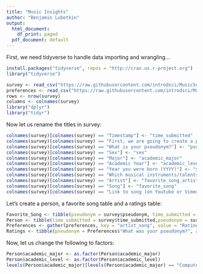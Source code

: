 ```yaml
---
title: "Music Insights"
author: "Benjamin Lubetkin"
output:
  html_document:
    df_print: paged
  pdf_document: default
---
```


First, we need tidyverse to handle data importing and wrangling...

```r
install.packages("tidyverse", repos = "http://cran.us.r-project.org")
library("tidyverse")

survey <- read_csv("https://raw.githubusercontent.com/introdsci/MusicSurvey/master/music-survey.csv")
preferences <- read_csv("https://raw.githubusercontent.com/introdsci/MusicSurvey/master/preferences-survey.csv")
rows <- nrow(survey)
columns <- colnames(survey)
library("dplyr")
library("tidyr")
```
Now let us rename the titles in survey:
```r
colnames(survey)[colnames(survey) == "Timestamp"] <- "time_submitted"
colnames(survey)[colnames(survey) == "First, we are going to create a pseudonym for you to keep this survey anonymous (more or less). Which pseudonym generator would you prefer?"] <- "pseudonym_generator"
colnames(survey)[colnames(survey) == "What is your pseudonym?"] <- "pseudonym"
colnames(survey)[colnames(survey) == "Sex"] <- "sex"
colnames(survey)[colnames(survey) == "Major"] <- "academic_major"
colnames(survey)[colnames(survey) == "Academic Year"] <- "academic_level"
colnames(survey)[colnames(survey) == "Year you were born (YYYY)"] <- "year_born"
colnames(survey)[colnames(survey) == "Which musical instruments/talents do you play? (Select all that apply)"] <- "instrument_list"
colnames(survey)[colnames(survey) == "Artist"] <- "favorite_song_artist"
colnames(survey)[colnames(survey) == "Song"] <- "favorite_song"
colnames(survey)[colnames(survey) == "Link to song (on Youtube or Vimeo)"] <- "favorite_song_link"

```
Let's create a person, a favorite song table and a ratings table:
```r
Favorite_Song <- tibble(pseudonym = survey$pseudonym, time_submitted = survey$time_submitted, favorite_song_artist = survey$favorite_song_artist, favorite_song = survey$favorite_song, favorite_song_link = survey$favorite_song_link)
Person <- tibble(time_submitted = survey$time_submitted,pseudonym = survey$pseudonym, sex = survey$sex, academic_major =survey$academic_major, academic_level = survey$academic_level, year_born = survey$year_born, instrument_list = survey$instrument_list)
Preferences <- gather(preferences, key = "artist_song", value = "Rating", 3:45)
Ratings <- tibble(pseudonym = Preferences$"What was your pseudonym?", artist_song = Preferences$artist_song, Ratings = Preferences$Rating)
```
Now, let us change the following to factors:
```r
Person$academic_major <- as.factor(Person$academic_major)
Person$academic_level <- as.factor(Person$academic_level)
levels(Person$academic_major)[levels(Person$academic_major) == "Computer information systems"] <- "Computer Information Systems"
```